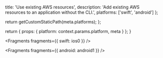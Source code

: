 
  title: 'Use existing AWS resources',
  description: 'Add existing AWS resources to an application without the CLI.',
  platforms: ['swift', 'android']
};

  return getCustomStaticPath(meta.platforms);
};

  return {
    props: {
      platform: context.params.platform,
      meta
    }
  };
}


<Fragments fragments={{ swift: ios0 }} />


<Fragments fragments={{ android: android1 }} />
